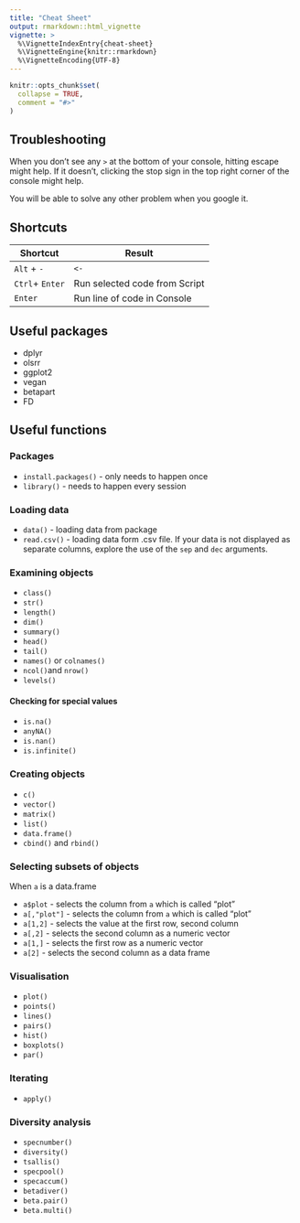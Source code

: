 ---
title: "Cheat Sheet"
output: rmarkdown::html_vignette
vignette: >
  %\VignetteIndexEntry{cheat-sheet}
  %\VignetteEngine{knitr::rmarkdown}
  %\VignetteEncoding{UTF-8}
---

```{r, include = FALSE}
knitr::opts_chunk$set(
  collapse = TRUE,
  comment = "#>"
)
```

## Troubleshooting

When you don’t see any `>` at the bottom of your console, hitting escape
might help. If it doesn’t, clicking the stop sign in the top right
corner of the console might help.

You will be able to solve any other problem when you google it.

## Shortcuts

| Shortcut        | Result                        |
| --------------- | ----------------------------- |
| `Alt` + `-`     | `<-`                          |
| `Ctrl`+ `Enter` | Run selected code from Script |
| `Enter`         | Run line of code in Console   |

## Useful packages

  - dplyr
  - olsrr
  - ggplot2
  - vegan
  - betapart
  - FD

## Useful functions

### Packages

  - `install.packages()` - only needs to happen once
  - `library()` - needs to happen every session

### Loading data

  - `data()` - loading data from package
  - `read.csv()` - loading data form .csv file. If your data is not displayed as separate columns,
    explore the use of the `sep` and `dec` arguments.

### Examining objects

  - `class()`
  - `str()`
  - `length()`
  - `dim()`
  - `summary()`
  - `head()`
  - `tail()`
  - `names()` or `colnames()`
  - `ncol()`and `nrow()`
  - `levels()`

#### Checking for special values

  - `is.na()`
  - `anyNA()`
  - `is.nan()`
  - `is.infinite()`

### Creating objects

  - `c()`
  - `vector()`
  - `matrix()`
  - `list()`
  - `data.frame()`
  - `cbind()` and `rbind()`

### Selecting subsets of objects

When `a` is a data.frame

  - `a$plot` - selects the column from `a` which is called “plot”
  - `a[,"plot"]` - selects the column from `a` which is called “plot”
  - `a[1,2]` - selects the value at the first row, second column
  - `a[,2]` - selects the second column as a numeric vector
  - `a[1,]` - selects the first row as a numeric vector
  - `a[2]` - selects the second column as a data frame

### Visualisation

  - `plot()`
  - `points()`
  - `lines()`
  - `pairs()`
  - `hist()`
  - `boxplots()`
  - `par()`

### Iterating

  - `apply()`
  
### Diversity analysis
  
  - `specnumber()`
  - `diversity()`
  - `tsallis()`
  - `specpool()`
  - `specaccum()`
  - `betadiver()`
  - `beta.pair()`
  - `beta.multi()`
  
